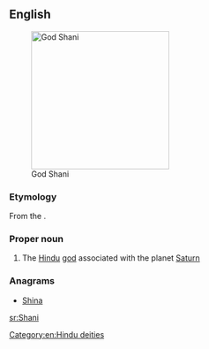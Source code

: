 {{also|shani}}
==English==
[[File:SHANI GOD.JPG|thumb|right|250px|God Shani]]

===Etymology===
From the {{etyl|sa|en}} {{m|sa|शनि|tr=Śani}}.

===Proper noun===
{{wikipedia}}
{{en-proper noun}}

# {{label|en|Hinduism}} The [[Hindu]] [[god]] associated with the planet [[Saturn]]

===Anagrams===
* [[Shina#English|Shina]]

[[Category:en:Hindu deities]]

[[sr:Shani]]